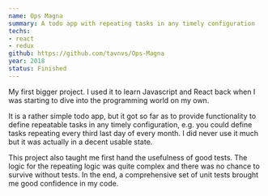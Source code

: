 ```yaml
---
name: Ops Magna
summary: A todo app with repeating tasks in any timely configuration
techs:
- react
- redux
github: https://github.com/tavnvs/Ops-Magna
year: 2018
status: Finished
---
```

My first bigger project. I used it to learn Javascript and React back when I was starting to dive into the programming world on my own.

It is a rather simple todo app, but it got so far as to provide functionality to define repeatable tasks in any timely configuration, e.g. you could define tasks repeating every third last day of every month. I did never use it much but it was actually in a decent usable state.

This project also taught me first hand the usefulness of good tests. The logic for the repeating logic was quite complex and there was no chance to survive without tests. In the end, a comprehensive set of unit tests brought me good confidence in my code.

